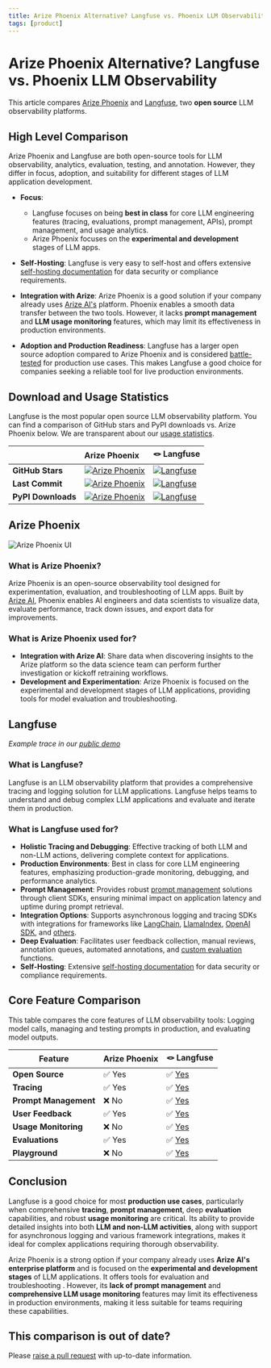 ```yaml
---
title: Arize Phoenix Alternative? Langfuse vs. Phoenix LLM Observability
tags: [product]
---
```


# Arize Phoenix Alternative? Langfuse vs. Phoenix LLM Observability

This article compares [Arize Phoenix](https://docs.arize.com/phoenix) and [Langfuse](/), two **open source** LLM observability platforms.

## High Level Comparison

Arize Phoenix and Langfuse are both open-source tools for LLM observability, analytics, evaluation, testing, and annotation. However, they differ in focus, adoption, and suitability for different stages of LLM application development.

- **Focus**: 
  - Langfuse focuses on being **best in class** for core LLM engineering features (tracing, evaluations, prompt management, APIs), prompt management, and usage analytics.
  - Arize Phoenix focuses on the **experimental and development** stages of LLM apps.

- **Self-Hosting**: Langfuse is very easy to self-host and offers extensive [self-hosting documentation](/docs/deployment/feature-overview) for data security or compliance requirements.

- **Integration with Arize**: Arize Phoenix is a good solution if your company already uses [Arize AI's](https://arize.com) platform. Phoenix enables a smooth data transfer between the two tools. However, it lacks **prompt management** and **LLM usage monitoring** features, which may limit its effectiveness in production environments.

- **Adoption and Production Readiness**: Langfuse has a larger open source adoption compared to Arize Phoenix and is considered [battle-tested](https://www.thoughtworks.com/en-de/radar/platforms/langfuse) for production use cases. This makes Langfuse a good choice for companies seeking a reliable tool for live production environments.

## Download and Usage Statistics

Langfuse is the most popular open source LLM observability platform. You can find a comparison of GitHub stars and PyPI downloads vs. Arize Phoenix below. We are transparent about our [usage statistics](/about).

| | Arize Phoenix | 🪢 Langfuse |
| :--- | :--- | :--- |
| **GitHub Stars**   | [![Arize Phoenix](https://img.shields.io/github/stars/Arize-ai/phoenix?style=flat-square&logo=github&labelColor=%230D1117&color=%23161B22)](https://github.com/Arize-ai/phoenix)  | [![Langfuse](https://img.shields.io/github/stars/langfuse/langfuse?style=flat-square&logo=github&labelColor=%230D1117&color=%23161B22)](https://github.com/langfuse/langfuse) |
| **Last Commit** | [![Arize Phoenix](https://img.shields.io/github/last-commit/Arize-ai/phoenix?style=flat-square&logo=github&labelColor=%230D1117&color=%23161B22)](https://github.com/Arize-ai/phoenix)  | [![Langfuse](https://img.shields.io/github/last-commit/langfuse/langfuse?style=flat-square&logo=github&labelColor=%230D1117&color=%23161B22)](https://github.com/langfuse/langfuse)                                                             |
| **PyPI Downloads** | [![Arize Phoenix](https://img.shields.io/pypi/dw/arize-phoenix?style=flat-square&logo=pypi&labelColor=%230D1117&color=%23161B22)](https://pypi.org/project/arize-phoenix) | [![Langfuse](https://img.shields.io/pypi/dw/langfuse?style=flat-square&logo=pypi&labelColor=%230D1117&color=%23161B22)](https://pypi.org/project/langfuse)|

## Arize Phoenix

![Arize Phoenix UI](/images/blog/faq/phoenix-arize/phoenix-arize-screen.png)

### What is Arize Phoenix?

Arize Phoenix is an open-source observability tool designed for experimentation, evaluation, and troubleshooting of LLM apps. Built by [Arize AI](https://arize.com), Phoenix enables AI engineers and data scientists to visualize data, evaluate performance, track down issues, and export data for improvements.

### What is Arize Phoenix used for?

- **Integration with Arize AI**: Share data when discovering insights to the Arize platform so the data science team can perform further investigation or kickoff retraining workflows.
- **Development and Experimentation**: Arize Phoenix is focused on the experimental and development stages of LLM applications, providing tools for model evaluation and troubleshooting.

## Langfuse

<CloudflareVideo
  videoId="be2a8276c589a0de39ab846d505cf731"
  aspectRatio={1.516}
  gifStyle
  className="block dark:hidden"
/>
<CloudflareVideo
  videoId="835959b1fbe097cd396e7b20cd5cf91e"
  aspectRatio={1.516}
  gifStyle
  className="hidden dark:block"
/>
_Example trace in our [public demo](/docs/demo)_

### What is Langfuse?

Langfuse is an LLM observability platform that provides a comprehensive tracing and logging solution for LLM applications. Langfuse helps teams to understand and debug complex LLM applications and evaluate and iterate them in production.

### What is Langfuse used for?

- **Holistic Tracing and Debugging**: Effective tracking of both LLM and non-LLM actions, delivering complete context for applications.
- **Production Environments**: Best in class for core LLM engineering features, emphasizing production-grade monitoring, debugging, and performance analytics.
- **Prompt Management**: Provides robust [prompt management](/docs/prompt-management) solutions through client SDKs, ensuring minimal impact on application latency and uptime during prompt retrieval.
- **Integration Options**: Supports asynchronous logging and tracing SDKs with integrations for frameworks like [LangChain](/docs/integrations/langchain/tracing), [LlamaIndex](/docs/integrations/llama-index/get-started), [OpenAI SDK](/docs/integrations/openai/python/get-started), and [others](/docs/integrations/overview).
- **Deep Evaluation**: Facilitates user feedback collection, manual reviews, annotation queues, automated annotations, and [custom evaluation](/docs/scores/overview) functions.
- **Self-Hosting**: Extensive [self-hosting documentation](/docs/deployment/feature-overview) for data security or compliance requirements.


## Core Feature Comparison

This table compares the core features of LLM observability tools: Logging model calls, managing and testing prompts in production, and evaluating model outputs.


| **Feature**           | **Arize Phoenix** | **🪢 Langfuse** |
|-----------------------|-------------------|--------------|
| **Open Source**       | ✅ Yes            | ✅ [Yes](https://github.com/langfuse/langfuse)       |
| **Tracing**           | ✅ Yes        | ✅ [Yes](/docs/tracing)       |
| **Prompt Management** | ❌ No             | ✅ [Yes](/docs/prompts/get-started)       |
| **User Feedback**     | ✅ Yes             | ✅ [Yes](/docs/scores/user-feedback)       |
| **Usage Monitoring**  | ❌ No             | ✅ [Yes](/docs/analytics/overview)       |
| **Evaluations**       | ✅ Yes            | ✅ [Yes](/docs/scores/overview)       |
| **Playground**        | ❌ No              | ✅ [Yes](/docs/playground)       |


## Conclusion

Langfuse is a good choice for most **production use cases**, particularly when comprehensive **tracing**, **prompt management**, deep **evaluation** capabilities, and robust **usage monitoring** are critical. Its ability to provide detailed insights into both **LLM and non-LLM activities**, along with support for asynchronous logging and various framework integrations, makes it ideal for complex applications requiring thorough observability.

Arize Phoenix is a strong option if your company already uses **Arize AI's enterprise platform** and is focused on the **experimental and development stages** of LLM applications. It offers tools for evaluation and troubleshooting . However, its **lack of prompt management** and **comprehensive LLM usage monitoring** features may limit its effectiveness in production environments, making it less suitable for teams requiring these capabilities.

## This comparison is out of date?

Please [raise a pull request](https://github.com/langfuse/langfuse-docs/tree/main/pages/faq/all) with up-to-date information.
